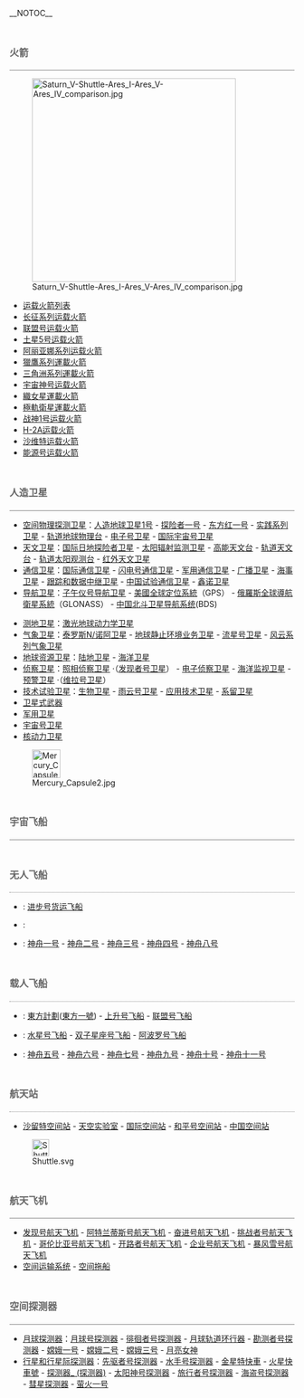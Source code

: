 __NOTOC__
<h2 style="border-bottom: 1px solid gray; padding: 0.5em 0 0.17em 0em; font-size: 120%; font-weight: bold; color: #666; background-color: transparent;">火箭</h2>
[[File:Saturn_V-Shuttle-Ares_I-Ares_V-Ares_IV_comparison.jpg|360px]]
*[[运载火箭列表|运载火箭列表]]
*[[长征系列运载火箭|长征系列运载火箭]]
*[[联盟号运载火箭|联盟号运载火箭]]
*[[土星5号运载火箭|土星5号运载火箭]]
*[[亞利安系列運載火箭|阿丽亚娜系列运载火箭]]
*[[獵鷹系列運載火箭|獵鷹系列運載火箭]]
*[[三角洲系列運載火箭|三角洲系列運載火箭]]
*[[擎天神2號運載火箭|宇宙神号运载火箭]]
*[[織女星運載火箭|織女星運載火箭]]
*[[極軌衛星運載火箭|極軌衛星運載火箭]]
*[[战神1号运载火箭|战神1号运载火箭]]
*[[H-IIA运载火箭|H-2A运载火箭]]
*[[沙维特运载火箭|沙维特运载火箭]]
*[[能源号运载火箭|能源号运载火箭]]

<h2 style="border-bottom: 1px solid gray; padding: 0.5em 0 0.17em 0em; font-size: 120%; font-weight: bold; color: #666; background-color: transparent;">人造卫星</h2>
*[[空间物理探测卫星|空间物理探测卫星]]：[[人造地球卫星1号|人造地球卫星1号]] - [[探险者一号|探险者一号]] - [[东方红一号|东方红一号]] - [[实践系列卫星|实践系列卫星]] - [[轨道地球物理台|轨道地球物理台]] - [[电子号卫星|电子号卫星]] - [[国际宇宙号卫星|国际宇宙号卫星]]
*[[天文卫星|天文卫星]]：[[国际日地探险者卫星|国际日地探险者卫星]] - [[太阳辐射监测卫星|太阳辐射监测卫星]] - [[高能天文台|高能天文台]] - [[轨道天文台|轨道天文台]] - [[轨道太阳观测台|轨道太阳观测台]] - [[红外天文卫星|红外天文卫星]]
*[[通信卫星|通信卫星]]：[[国际通信卫星|国际通信卫星]] - [[闪电号通信卫星|闪电号通信卫星]] - [[军用通信卫星|军用通信卫星]] - [[广播卫星|广播卫星]] - [[海事卫星|海事卫星]] - [[跟踪和数据中继卫星|跟踪和数据中继卫星]] - [[東方紅二號|中国试验通信卫星]] - [[鑫诺卫星|鑫诺卫星]]
*[[导航卫星|导航卫星]]：[[子午仪号导航卫星|子午仪号导航卫星]] - [[美國|美國]][[全球定位系統|全球定位系統]]（GPS） - [[俄羅斯|俄羅斯]][[全球導航衛星系統|全球導航衛星系統]]（GLONASS） - [[中国|中国]][[北斗卫星导航系统|北斗卫星导航系统]](BDS)

*[[测地卫星|测地卫星]]：[[激光地球动力学卫星|激光地球动力学卫星]]
*[[气象卫星|气象卫星]]：[[泰罗斯N/诺阿卫星|泰罗斯N/诺阿卫星]] - [[地球静止环境业务卫星|地球静止环境业务卫星]] - [[流星号卫星|流星号卫星]] - [[风云系列卫星|风云系列气象卫星]]
*[[地球资源卫星|地球资源卫星]]：[[陆地卫星|陆地卫星]] - [[海洋卫星|海洋卫星]]
*[[侦察卫星|侦察卫星]]：[[照相侦察卫星|照相侦察卫星]] ·（[[发现者号卫星|发现者号卫星]]） - [[电子侦察卫星|电子侦察卫星]] - [[海洋监视卫星|海洋监视卫星]] - [[预警卫星|预警卫星]] ·（[[维拉号卫星|维拉号卫星]]）
*[[技术试验卫星|技术试验卫星]]：[[生物卫星|生物卫星]] - [[雨云号卫星|雨云号卫星]] - [[应用技术卫星|应用技术卫星]] - [[系留卫星|系留卫星]]
*[[卫星式武器|卫星式武器]]
*[[军用卫星|军用卫星]]
*[[宇宙号卫星|宇宙号卫星]]
*[[核动力卫星|核动力卫星]]
[[File:Mercury_Capsule2.jpg|50px]]
<h2 style="border-bottom: 1px solid gray; padding: 0.5em 0 0.17em 0em; font-size: 120%; font-weight: bold; color: #666; background-color: transparent;">宇宙飞船</h2>
<h2 style="border-bottom: 1px dotted gray; padding: 0.5em 0 0.17em 0em; font-size: 120%; font-weight: bold; color: #666; background-color: transparent;">无人飞船</h2>
*{{RUS}}: [[進步號太空船|进步号货运飞船]]
*{{USA}}: 
*{{CHN}}: [[神舟一号|神舟一号]] - [[神舟二号|神舟二号]] - [[神舟三号|神舟三号]] - [[神舟四号|神舟四号]] - [[神舟八号|神舟八号]]

<h2 style="border-bottom: 1px dotted gray; padding: 0.5em 0 0.17em 0em; font-size: 120%; font-weight: bold; color: #666; background-color: transparent;">载人飞船</h2>
*{{RUS}}: [[東方計劃|東方計劃]]([[東方一號|東方一號]]) - [[上升計劃|上升号飞船]] - [[联盟号宇宙飞船|联盟号飞船]]
*{{USA}}: [[水星号飞船|水星号飞船]] - [[双子星座号飞船|双子星座号飞船]] - [[阿波羅太空船|阿波罗号飞船]]
*{{CHN}}: [[神舟五号|神舟五号]] - [[神舟六号|神舟六号]] - [[神舟七号|神舟七号]] - [[神舟九号|神舟九号]] - [[神舟十号|神舟十号]] - [[神舟十一号|神舟十一号]]

<h2 style="border-bottom: 1px dotted gray; padding: 0.5em 0 0.17em 0em; font-size: 120%; font-weight: bold; color: #666; background-color: transparent;">航天站</h2>
*[[沙留特空间站|沙留特空间站]] - [[天空实验室|天空实验室]] - [[国际空间站|国际空间站]] - [[和平号空间站|和平号空间站]] - [[中国空间站|中国空间站]]
[[File:Shuttle.svg|30px]]
<h2 style="border-bottom: 1px solid gray; padding: 0.5em 0 0.17em 0em; font-size: 120%; font-weight: bold; color: #666; background-color: transparent;">航天飞机</h2>
*[[發現號太空梭|发现号航天飞机]] - [[亞特蘭提斯號太空梭|阿特兰蒂斯号航天飞机]] - [[奮進號太空梭|奋进号航天飞机]] - [[挑戰者號太空梭|挑战者号航天飞机]] - [[哥倫比亞號太空梭|哥伦比亚号航天飞机]] - [[开路者号航天飞机|开路者号航天飞机]] - [[企業號太空梭|企业号航天飞机]] - [[暴風雪號穿梭機|暴风雪号航天飞机]]
*[[空间运输系统|空间运输系统]] - [[空间拖船|空间拖船]]
<h2 style="border-bottom: 1px solid gray; padding: 0.5em 0 0.17em 0em; font-size: 120%; font-weight: bold; color: #666; background-color: transparent;">空间探测器</h2>
*[[月球探测器|月球探测器]]：[[月球号探测器|月球号探测器]] - [[徘徊者号探测器|徘徊者号探测器]] - [[月球轨道环行器|月球轨道环行器]] - [[勘测者号探测器|勘测者号探测器]] - [[嫦娥一号|嫦娥一号]] - [[嫦娥二号|嫦娥二号]] - [[嫦娥三号|嫦娥三号]] - [[月亮女神_(航天器)|月亮女神]]
*[[行星和行星际探测器|行星和行星际探测器]]：[[先鋒計劃|先驱者号探测器]] - [[水手号探测器|水手号探测器]] - [[金星特快車|金星特快車]] - [[火星快車號|火星快車號]] - [[探测器__(探测器)|探测器_ (探测器)]] - [[太阳神号探测器|太阳神号探测器]] - [[航海家計畫|旅行者号探测器]] - [[海盗号探测器|海盗号探测器]] - [[彗星探测器|彗星探测器]] - [[萤火一号|萤火一号]]